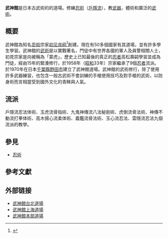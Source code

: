 
{{multiple issues|
{{copyedit|time=2016-02-10T09:43:33+00:00}}
{{copypaste|time=2016-02-10T09:43:33+00:00}}
{{refimprove|time=2016-02-10T09:43:33+00:00}}
{{onesource|time=2016-02-24T08:25:11+00:00}}
}}

'''武神館'''是日本古武術的的道場。修練[[忍術|忍術]]（[[戶隱流|戶隱流]]），教[[武器|武器]]，體術和廣泛的[[武術|武術]]。

== 概要 ==

武神館為知名[[忍術|忍術]]宗家[[初见良昭|初见良昭]]<ref>{{Cite web |url = http://travel.cnn.com/tokyo/play/lethal-weapon-hanging-worlds-last-living-ninja-622203/ |title = 致命武器： 與世上最後一名忍者「交手」 |date = 2011-11-03 |publisher = CNN |access-date = 2016-03-16 |archive-date = 2016-03-20 |archive-url = https://web.archive.org/web/20160320214420/http://travel.cnn.com/tokyo/play/lethal-weapon-hanging-worlds-last-living-ninja-622203/ |dead-url = no }}</ref>創建。現在有50多個國家有其道場，並有許多學生學習。武神館的[[武術_(體育運動)|武術]]是以實戰著名，門徒中有世界各國的軍人及員警相關人士，初見宗家是向被稱為「蒙虎」，歷史上已知最後的真正的[[忍者|忍者]]高松壽嗣學習並成為門徒，經由15年的緊湊修行，於1958年（[[昭和|昭和]]33年）宗家繼承了9個[[忍者|忍者]]流派。於1970年在日本[[千葉縣|千葉縣]][[野田市|野田市]]建立了武神館道場。武神館的武術修行，除了使用許多武器練習，也包含一般古武術不會訓練的手槍使用技巧及對手槍的武術，以防身術而言相當受到國外文化的青睞與人氣。

== 流派 ==
戶隱流忍法体術、玉虎流骨指術、九鬼神傳流八法秘劍術、虎倒流骨法術、神傳不動流打拳体術、高木揚心流柔体術、義鑑流骨法術、玉心流忍法、雲隱流忍法九個流派的教學。

== 參見 ==
*[[忍術|忍術]]

==參考文獻==
{{Reflist}}

== 外部链接 ==
*[https://web.archive.org/web/20160320003317/http://twninja.com/ 武神館台北道場]
*[http://www.bujinkanchinadojo.com/ 武神館上海道場] {{Wayback|url=http://www.bujinkanchinadojo.com/ |date=20160109120525 }}
*[http://bujinkan.com/ 武神館本部道場] {{Wayback|url=http://bujinkan.com/ |date=20210414200956 }}